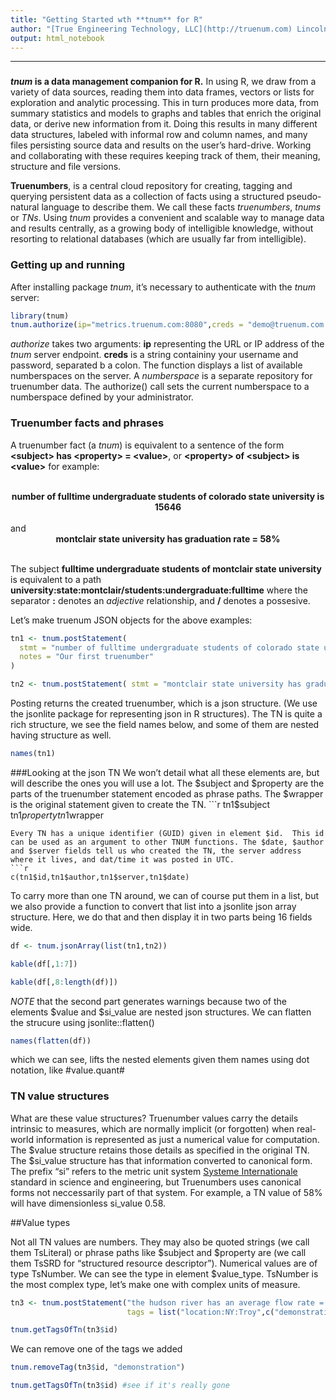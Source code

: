 ```yaml
---
title: "Getting Started wth **tnum** for R"
author: "[True Engineering Technology, LLC](http://truenum.com) Lincoln, MA" 
output: html_notebook
---
```


***

### 

***tnum* is a data management companion for R.**  In using R, we draw from a variety of data sources, reading them into data frames, vectors or lists for exploration and analytic processing.  This in turn produces more data, from summary statistics and models to graphs and tables that enrich the original data, or derive new information from it. Doing this results in many different data structures, labeled with informal row and column names, and many files persisting source data and results on the user's hard-drive. Working and collaborating with these requires keeping track of them, their meaning, structure and file versions. 

**Truenumbers**, is a central cloud repository for creating, tagging and querying persistent data as a collection of facts using a structured pseudo-natural language to describe them. We call these facts *truenumbers*, *tnums* or *TNs*.  Using *tnum* provides a convenient and scalable way to manage data and results centrally, as a growing body of intelligible knowledge, without resorting to relational databases (which are usually far from intelligible).  


### Getting up and running

After installing package *tnum*, it's necessary to authenticate with the *tnum* server:
```r
library(tnum)
tnum.authorize(ip="metrics.truenum.com:8080",creds = "demo@truenum.com:pinecone")
```
*authorize* takes two arguments: **ip** representing the URL or IP address of the *tnum* server endpoint.  **creds** is a string containiny your username and password, separated b a colon. The function displays a list of available numberspaces on the server. A *numberspace* is a separate repository for truenumber data.  The authorize() call sets the current numberspace to a numberspace defined by your administrator.    

### Truenumber facts and phrases

A truenumber fact (a *tnum*) is equivalent to a sentence of the form **&lt;subject&gt; has &lt;property&gt; = &lt;value&gt;**, or **&lt;property&gt; of &lt;subject&gt; is &lt;value&gt;** for example:

<br>
<center>
**number of fulltime undergraduate students of colorado state university is 15646**
</center>
<br>
and
<br>
<center>
**montclair state university has graduation rate = 58%**
</center>
<br>
The subject  **fulltime undergraduate students of montclair state university ** is equivalent to a path **university:state:montclair/students:undergraduate:fulltime** where the separator **:** denotes an *adjective* relationship, and **/** denotes a possesive.

Let's make truenum JSON objects for the above examples:

```r
tn1 <- tnum.postStatement(
  stmt = "number of fulltime undergraduate students of colorado state university is 15646",
  notes = "Our first truenumber"
)

tn2 <- tnum.postStatement( stmt = "montclair state university has graduation rate = 58%", notes = "Our second truenumber")
```
Posting returns the created truenumber, which is a json structure.  (We use the jsonlite package for representing json in R structures). The TN is quite a rich structure, we see the field names below, and some of them are nested having structure as well.
```r
names(tn1)
```
###Looking at the json TN
We won't detail what all these elements are, but will describe the ones you will use a lot. The $subject and $property are the parts of the truenumber statement encoded as phrase paths. The $wrapper is the original statement given to create the TN. 
```r
tn1$subject
tn1$property
tn1$wrapper

```
Every TN has a unique identifier (GUID) given in element $id.  This id can be used as an argument to other TNUM functions. The $date, $author and $server fields tell us who created the TN, the server address where it lives, and dat/time it was posted in UTC.  
```r
c(tn1$id,tn1$author,tn1$server,tn1$date)
```
To carry more than one TN around, we can of course put them in a list, but we also provide a function to convert that list into a jsonlite json array structure.  Here, we do that and then display it in two parts being 16 fields wide.  
```r
df <- tnum.jsonArray(list(tn1,tn2))

kable(df[,1:7])
```
```r
kable(df[,8:length(df)])

```
*NOTE* that the second part generates warnings because two of the elements $value and $si_value are nested json structures. We can flatten the strucure using jsonlite::flatten()
```r
names(flatten(df))
```
which we can see, lifts the nested elements given them names using dot notation, like #value.quant#

### TN value structures

What are these value structures?  Truenumber values carry the details intrinsic to measures, which are normally implicit (or forgotten) when real-world information is represented as just a numerical value for computation.  The $value structure retains those details as specified in the original TN.  The $si_value structure has that information converted to canonical form.  The prefix "si" refers to the metric unit system [Systeme Internationale](https://www.nist.gov/pml/weights-and-measures/metric-si/si-units) standard in science and engineering, but Truenumbers uses canonical forms not neccessarily part of that system.  For example, a TN value of 58% will have dimensionless si_value 0.58.  

##Value types

Not all TN values are numbers. They may also be quoted strings (we call them TsLiteral) or phrase paths like $subject and $property are (we call them TsSRD for "structured resource descriptor").  Numerical values are of type TsNumber.  We can see the type in element $value_type.  TsNumber is the most complex type, let's make one with complex units of measure.
```r
tn3 <- tnum.postStatement("the hudson river has an average flow rate = 21.4 thousand feet^3/second", 
                          tags = list("location:NY:Troy",c("demonstration","just for demonstrating TNUM")))

tnum.getTagsOfTn(tn3$id)
```
We can remove one of the tags we added
```r
tnum.removeTag(tn3$id, "demonstration")

tnum.getTagsOfTn(tn3$id) #see if it's really gone
```

